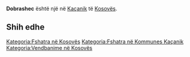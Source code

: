 {{Fshat në 
 | Emri                = Dobrashec
 | EmriAlt                = 
 | NAME_SHORT_FORM=      
 | NAME_GENERIC=      
 | NAME_SORT_NAME_RO=      DOBRASHEC
 | FULL_NAME_RO = Dobrashec
 | FULL_NAME_ND_RO=Dobrashec
 | SORT_NAME_RG=DOBRASHEC
 | FULL_NAME_RG=Dobrashec
 | FULL_NAME_ND_RG=Dobrashec
 | SRP_NAME_SHORT_FORM=      
 | SRP_NAME_GENERIC=      
 | SRP_NAME_SORT_NAME_RO=      
 | SRP_FULL_NAME_RO = 
 | SRP_FULL_NAME_ND_RO=
 | SRP_SORT_NAME_RG=
 | SRP_FULL_NAME_RG=
 | SRP_FULL_NAME_ND_RG=
 | Emri (Rasa dhanore) = 
 | Figura              = 
 | Shteti              = Kosovo
 | Komuna              = Kaçanik
 | Kodi postar         = 
 | Sipërfaqja          = 

 | Popullsia           = 

 | Regj. i popullsisë  = 
 | Dend. e popullsisë  = 
 | Faqja zyrtare       = 
 <!--- Koordinatat ----> 
 | Gjerësia            = 42.651111
 | Gjatësia            = 20.9375
 | Lartësia            = 
}}
'''Dobrashec''' është një [[]] në [[Kaçanik]] të [[Kosovës]].

<!-- == Gjeografia == -->
<!-- == Historia == -->
<!-- == Demografia == -->
== Shih edhe ==
{{Komuna Kaçanik}}
{{Kosovo-Administrata-Cung}}

[[Kategoria:Fshatra në Kosovës]]
[[Kategoria:Fshatra në Kommunes Kaçanik]]
[[Kategoria:Vendbanime në Kosovës]]